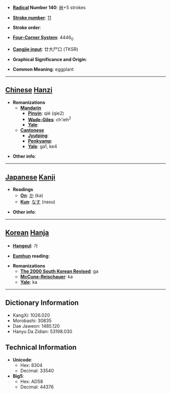 * '''[[Wiktionary:Chinese radical index| Radical]] Number 140''': [[Wiktionary:Chinese radical index 艸|艸]]+5 strokes

* '''[[Wiktionary:Chinese total strokes index|Stroke number]]''': [[Wiktionary:Chinese total strokes index 11|11]]

* '''Stroke order''': 

* '''[[Wiktionary:Chinese four corner index|Four-Corner System]]''': 4446<sub>0</sub>

* '''[[Wiktionary:Chinese Cangjie index|Cangjie input]]''': 廿大尸口 (TKSR)

* '''Graphical Significance and Origin''': 

* '''Common Meaning''': eggplant

----

== [[Chinese]] [[Hanzi]] ==

* '''Romanizations'''
** '''[[Mandarin]]'''
*** '''[[Pinyin]]''': qié (qie2)
*** '''[[Wade-Giles]]''': ch'ieh<sup>2</sup>
*** '''[[Yale]]''': 
** '''[[Cantonese]]'''
*** '''[[Jyutping]]''':
*** '''[[Penkyamp]]''': 
*** '''[[Yale]]''': ga1, ke4

* '''Other info''': 

----

== [[Japanese]] [[Kanji]] ==

* '''Readings'''
** '''[[On]]''': [[か]] (ka)
** '''[[Kun]]''': [[なす]] (nasu)

* '''Other info''':  

----

== [[Korean]] [[Hanja]] ==

* '''[[Hangeul]]''': 가

* '''[[Eumhun]] reading''': 

* '''Romanizations'''
** '''[[The 2000 South Korean Revised Romanization|The 2000 South Korean Revised]]''': ga
** '''[[McCune-Reischauer]]''': ka
** '''[[Yale]]''': ka

----

== Dictionary Information ==

* KangXi: 1026.020
* Morobashi: 30835
* Dae Jaweon: 1485.120
* Hanyu Da Zidian: 53198.030

== Technical Information ==

* '''Unicode''':
** Hex: 8304
** Decimal: 33540
* '''Big5''':
** Hex: AD58
** Decimal: 44376